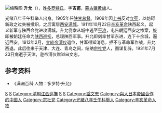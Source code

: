 [[File:按察使升允和俄使馆人员.jpg|缩略图]]
'''升允'''（{{bd|1858年||1931年|7月23日|S}}），姓[[多罗特氏|多罗特氏]]，字'''吉甫'''，[[蒙古镶黄旗|蒙古镶黄旗]]人。

光绪八年壬午科举人出身。1905年任[[陕甘总督|陕甘总督]]。1909年因[[上书|上书]]反对[[立憲運動|立宪]]，以妨碍新政之过失被撤职，之后寓居[[西安|西安]][[满城_(清朝)|满城]]。1911年10月22日[[辛亥革命|辛亥革命]]陕西起义，起义新军与陕西会党进攻满城，升允侥幸从城中逃至[[平凉|平凉]]，电告朝廷西安之惨案，旋即被朝廷任命为[[陕西巡抚|陕西巡抚]]，总理陕西军事。升允即刻率甘军东进，连下十余城，逼近西安。1912年2月，[[溥仪|宣統帝溥仪]]退位，甘军得知消息，拒不与革命军作战，升允西退。此后往来于天津、大连、青岛之间，结纳[[宗社党|宗社党]]人，图谋复辟。1931年7月23日病逝于天津，逊帝溥仪赠谥曰文忠。

==参考资料==
* 《满洲百科·人物：多罗特·升允》
{{清朝江西巡撫}}
{{DEFAULTSORT:S升}}
[[Category:清朝陕甘总督|S]]
[[Category:清朝陝西巡撫|S]]
[[Category:清朝江西巡撫|Category:清朝江西巡撫]]
[[Category:鑲藍旗蒙古人|S]]
[[Category:多罗特氏|S]]
[[Category:諡文忠|Category:諡文忠]]
[[Category:與大日本帝國合作的中國人|Category:與大日本帝國合作的中國人]]
[[Category:宗社党|Category:宗社党]]
[[Category:光緒八年壬午科舉人|Category:光緒八年壬午科舉人]]
[[Category:辛亥革命人物|Category:辛亥革命人物]]